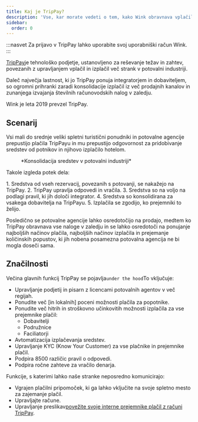```yaml
---
title: Kaj je TripPay?
description: 'Vse, kar morate vedeti o tem, kako Wink obravnava vplačila/izplačila.'
sidebar:
  order: 0
---
```


:::nasvet
Za prijavo v TripPay lahko uporabite svoj uporabniški račun Wink.
:::

[TripPay](https://pay.wink.travel)je tehnološko podjetje, ustanovljeno za reševanje težav in zahtev, povezanih z upravljanjem vplačil in izplačil več strank v potovalni industriji.

Daleč največja lastnost, ki jo TripPay ponuja integratorjem in dobaviteljem, so ogromni prihranki zaradi konsolidacije izplačil iz več prodajnih kanalov in zunanjega izvajanja številnih računovodskih nalog v zaledju.

Wink je leta 2019 prevzel TripPay.

## Scenarij

Vsi mali do srednje veliki spletni turistični ponudniki in potovalne agencije prepustijo plačila TripPayu in mu prepustijo odgovornost za pridobivanje sredstev od potnikov in njihovo izplačilo hotelom.

<figure>
  <CloudinaryImage width="700" height="525" resize="scale" quality="best" alt="Konsolidacija sredstev TripPay" src="academy/funds-consolidation" errorImage="noimage_opaque_nyrtl0.png" />

  <figcaption>*Konsolidacija sredstev v potovalni industriji*</figcaption>
</figure>


Takole izgleda potek dela:

<Steps>
  1. Sredstva od vseh rezervacij, povezanih s potovanji, se nakažejo na TripPay.
  2. TripPay upravlja odpovedi in vračila.
  3. Sredstva so na voljo na podlagi pravil, ki jih določi integrator.
  4. Sredstva so konsolidirana za vsakega dobavitelja na TripPayu.
  5. Izplačila se zgodijo, ko prejemniki to želijo.
</Steps>


Posledično se potovalne agencije lahko osredotočijo na prodajo, medtem ko TripPay obravnava vse naloge v zaledju in se lahko osredotoči na ponujanje najboljših načinov plačila, najboljših načinov izplačila in prejemanje količinskih popustov, ki jih nobena posamezna potovalna agencija ne bi mogla doseči sama.

## Značilnosti

Večina glavnih funkcij TripPay se pojavlja`under the hood`To vključuje:

* Upravljanje podjetij in pisarn z licencami potovalnih agentov v več regijah.
* Ponudite več \[in lokalnih] poceni možnosti plačila za popotnike.
* Ponudite več hitrih in stroškovno učinkovitih možnosti izplačila za vse prejemnike plačil:
  * Dobavitelji
  * Podružnice
  * Faciliatorji
* Avtomatizacija izplačevanja sredstev.
* Upravljanje KYC (Know Your Customer) za vse plačnike in prejemnike plačil.
* Podpira 8500 različic pravil o odpovedi.
* Podpira ročne zahteve za vračilo denarja.

Funkcije, s katerimi lahko naše stranke neposredno komunicirajo:

* Vgrajen plačilni pripomoček, ki ga lahko vključite na svoje spletno mesto za zajemanje plačil.
* Upravljajte račune.
* Upravljanje preslikav[povežite svoje interne prejemnike plačil z računi TripPay](/payment/mapping).

